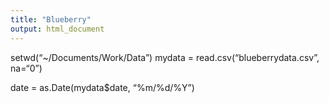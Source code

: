 ```yaml
---
title: "Blueberry"
output: html_document
---
```


setwd("~/Documents/Work/Data")
mydata = read.csv("blueberrydata.csv", na="0")

date = as.Date(mydata$date, "%m/%d/%Y")

